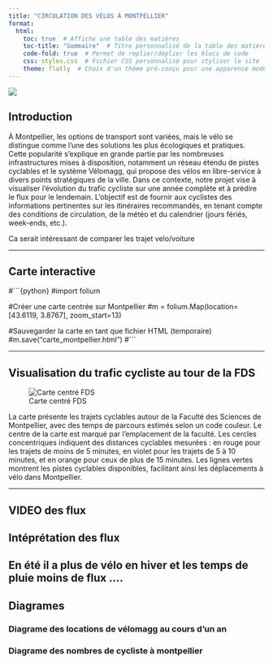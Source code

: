 ```yaml
---
title: "CIRCULATION DES VÉLOS À MONTPELLIER"
format:
  html:
    toc: true  # Affiche une table des matières
    toc-title: "Sommaire"  # Titre personnalisé de la table des matières
    code-fold: true  # Permet de replier/déplier les blocs de code
    css: styles.css  # Fichier CSS personnalisé pour styliser le site
    theme: flatly  # Choix d'un thème pré-conçu pour une apparence moderne
---
```


![ ](https://static.actu.fr/uploads/2020/09/montpellier-velo-piste-cyclable-960x640.jpg)

## Introduction

À Montpellier, les options de transport sont variées, mais le vélo se distingue comme l'une des solutions les plus écologiques et pratiques. Cette popularité s'explique en grande partie par les nombreuses infrastructures mises à disposition, notamment un réseau étendu de pistes cyclables et le système Vélomagg, qui propose des vélos en libre-service à divers points stratégiques de la ville. Dans ce contexte, notre projet vise à visualiser l'évolution du trafic cycliste sur une année complète et à prédire le flux pour le lendemain. L'objectif est de fournir aux cyclistes des informations pertinentes sur les itinéraires recommandés, en tenant compte des conditions de circulation, de la météo et du calendrier (jours fériés, week-ends, etc.).

Ca serait intéressant de comparer les trajet velo/voiture

---

## Carte interactive  
#```{python}
#import folium

#Créer une carte centrée sur Montpellier
#m = folium.Map(location=[43.6119, 3.8767], zoom_start=13)

#Sauvegarder la carte en tant que fichier HTML (temporaire)
#m.save("carte_montpellier.html")
#```


---

## Visualisation du trafic cycliste au tour de la FDS

![Carte centré FDS](https://github.com/coralieromani/PROJET_2024/blob/site_web/docs/Images/CarteMTPcentreFDS.png?raw=true)

La carte présente les trajets cyclables autour de la Faculté des Sciences de Montpellier, avec des temps de parcours estimés selon un code couleur. Le centre de la carte est marqué par l'emplacement de la faculté. Les cercles concentriques indiquent des distances cyclables mesurées : en rouge pour les trajets de moins de 5 minutes, en violet pour les trajets de 5 à 10 minutes, et en orange pour ceux de plus de 15 minutes. Les lignes vertes montrent les pistes cyclables disponibles, facilitant ainsi les déplacements à vélo dans Montpellier.

---

## VIDEO des flux 

## Intéprétation des flux 
En été il a plus de vélo en hiver et les temps de pluie moins de flux ....
---
## Diagrames
### Diagrame des locations de vélomagg au cours d'un an
### Diagrame des nombres de cycliste à montpellier

